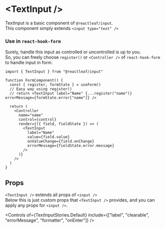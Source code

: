 
<Meta of={TextInputStories} />

# \<TextInput />

TextInput is a basic component of `@reactleaf/input`. \
This component simply extends `<input type="text" />`

<Canvas of={TextInputStories.Default} />

### Use in `react-hook-form`

Surely, handle this input as controlled or uncontrolled is up to you. \
So, you can freely choose `register()` or `<Controller />` of `react-hook-form` to handle input in form.

```tsx
import { TextInput } from "@reactleaf/input"

function FormComponent() {
  const { register, formState } = useForm()
  // Easy way using register()
  // return <TextInput label="Name" {...register("name")} errorMessage={formState.error["name"]} />

  return (
    <Controller
      name="name"
      control={control}
      render={({ field, fieldState }) => (
        <TextInput
          label="Name"
          value={field.value}
          onValueChange={field.onChange}
          errorMessage={fieldState.error.message}
        />
      )}
    />
  )
}
```

## Props

`<TextInput />` extends all props of `<input />` \
Below this is just custom props that `<TextInput />` provides, and you can apply any props for `<input />`.

<Controls of={TextInputStories.Default} include={["label", "clearable", "errorMessage", "formatter", "onEnter"]} />
